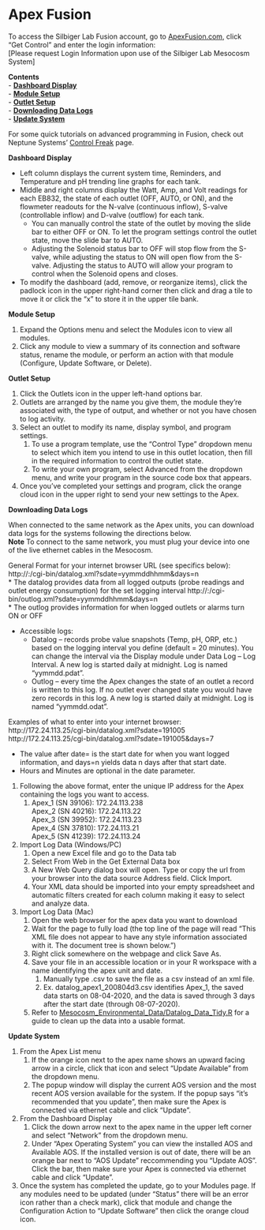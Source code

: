 # Apex Fusion

To access the Silbiger Lab Fusion account, go to [ApexFusion.com](https://apexfusion.com), click "Get Control" and enter the login information:  
[Please request Login Information upon use of the Silbiger Lab Mesocosm System]

**Contents**  
- [**Dashboard Display**](#Dashboard)  
- [**Module Setup**](#Module_Setup)  
- [**Outlet Setup**](#Outlet_Setup)  
- [**Downloading Data Logs**](#Data_Logs)  
- [**Update System**](#Update)  

For some quick tutorials on advanced programming in Fusion, check out Neptune Systems' [Control Freak](https://www.neptunesystems.com/getstarted/apexng/apex-control-freak-advanced/) page.

<a name="Dashboard"></a> **Dashboard Display**

* Left column displays the current system time, Reminders, and Temperature and pH trending line graphs for each tank.
* Middle and right columns display the Watt, Amp, and Volt readings for each EB832, the state of each outlet (OFF, AUTO, or ON), and the flowmeter readouts for the N-valve (continuous inflow), S-valve (controllable inflow) and D-valve (outflow) for each tank.
  * You can manually control the state of the outlet by moving the slide bar to either OFF or ON.  To let the program settings control the outlet state, move the slide bar to AUTO.
  * Adjusting the Solenoid status bar to OFF will stop flow from the S-valve, while adjusting the status to ON will open flow from the S-valve. Adjusting the status to AUTO will allow your program to control when the Solenoid opens and closes.
* To modify the dashboard (add, remove, or reorganize items), click the padlock icon in the upper right-hand corner then click and drag a tile to move it or click the "x" to store it in the upper tile bank.


<a name="Module_Setup"></a> **Module Setup**

1. Expand the Options menu and select the Modules icon to view all modules.
1. Click any module to view a summary of its connection and software status, rename the module, or perform an action with that module (Configure, Update Software, or Delete).


<a name="Outlet_Setup"></a> **Outlet Setup**

1. Click the Outlets icon in the upper left-hand options bar.
1. Outlets are arranged by the name you give them, the module they're associated with, the type of output, and whether or not you have chosen to log activity.
1. Select an outlet to modify its name, display symbol, and program settings.
    1. To use a program template, use the "Control Type" dropdown menu to select which item you intend to use in this outlet location, then fill in the required information to control the outlet state.
    1. To write your own program, select Advanced from the dropdown menu, and write your program in the source code box that appears.
1. Once you've completed your settings and program, click the orange cloud icon in the upper right to send your new settings to the Apex.


<a name="Data_Logs"></a> **Downloading Data Logs**

When connected to the same network as the Apex units, you can download data logs for the systems following the directions below.  
**Note** To connect to the same network, you must plug your device into one of the live ethernet cables in the Mesocosm.  

General Format for your internet browser URL (see specifics below):  
http://:/cgi-bin/datalog.xml?sdate=yymmddhhmm&days=n  
* The datalog provides data from all logged outputs (probe readings and outlet energy consumption) for the set logging interval
http://:/cgi-bin/outlog.xml?sdate=yymmddhhmm&days=n  
* The outlog provides information for when logged outlets or alarms turn ON or OFF

* Accessible logs:
  * Datalog – records probe value snapshots (Temp, pH, ORP, etc.) based on the logging interval you define (default = 20 minutes). You can change the interval via the Display module under Data Log – Log Interval. A new log is started daily at midnight. Log is named “yymmdd.pdat”.
  * Outlog – every time the Apex changes the state of an outlet a record is written to this log. If no outlet ever changed state you would have zero records in this log. A new log is started daily at midnight. Log is named “yymmdd.odat”.
  
Examples of what to enter into your internet browser:  
http://172.24.113.25/cgi-bin/datalog.xml?sdate=191005  
http://172.24.113.25/cgi-bin/datalog.xml?sdate=191005&days=7  

* The value after date= is the start date for when you want logged information, and days=n yields data n days after that start date.
* Hours and Minutes are optional in the date parameter.

1. Following the above format, enter the unique IP address for the Apex containing the logs you want to access.
    1. Apex_1 (SN 39106): 172.24.113.238  
       Apex_2 (SN 40216): 172.24.113.22  
       Apex_3 (SN 39952): 172.24.113.23  
       Apex_4 (SN 37810): 172.24.113.21  
       Apex_5 (SN 41239): 172.24.113.24  
1. Import Log Data (Windows/PC)
    1. Open a new Excel file and go to the Data tab
    1. Select From Web in the Get External Data box
    1. A New Web Query dialog box will open.  Type or copy the url from your browser into the data source Address field.  Click Import.
    1. Your XML data should be imported into your empty spreadsheet and automatic filters created for each column making it easy to select and analyze data.
1. Import Log Data (Mac)
    1. Open the web browser for the apex data you want to download
    1. Wait for the page to fully load (the top line of the page will read "This XML file does not appear to have any style information associated with it.  The document tree is shown below.")
    1. Right click somewhere on the webpage and click Save As.
    1. Save your file in an accessible location or in your R workspace with a name identifying the apex unit and date. 
        1. Manually type .csv to save the file as a csv instead of an xml file.
        1. Ex. datalog_apex1_200804d3.csv identifies Apex_1, the saved data starts on 08-04-2020, and the data is saved through 3 days after the start date (through 08-07-2020).  

    1. Refer to [Mesocosm_Environmental_Data/Datalog_Data_Tidy.R](https://github.com/SilbigerLab/Mesocosm_Environmental_Data/blob/master/Scripts/Datalog_Data_Tidy.R) for a guide to clean up the data into a usable format.

<a name="Update"></a> **Update System**

1. From the Apex List menu
    1. If the orange icon next to the apex name shows an upward facing arrow in a circle, click that icon and select "Update Available" from the dropdown menu.
    1. The popup window will display the current AOS version and the most recent AOS version available for the system.  If the popup says "it's recommended that you update", then make sure the Apex is connected via ethernet cable and click "Update".
1. From the Dashboard Display
    1. Click the down arrow next to the apex name in the upper left corner and select "Network" from the dropdown menu.
    1.  Under "Apex Operating System" you can view the installed AOS and Available AOS.  If the installed version is out of date, there will be an orange bar next to "AOS Update" reccommending you "Update AOS".  Click the bar, then make sure your Apex is connected via ethernet cable and click "Update".
1. Once the system has completed the update, go to your Modules page.  If any modules need to be updated (under "Status" there will be an error icon rather than a check mark), click that module and change the Configuration Action to "Update Software" then click the orange cloud icon.
